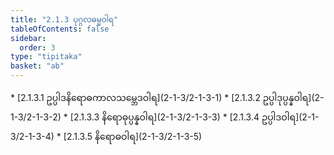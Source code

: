 ```yaml
---
title: "2.1.3 ပုဂ္ဂလဓမ္မဝါရ"
tableOfContents: false
sidebar:
  order: 3
type: "tipitaka"
basket: "ab"
---
```



<DynamicBreadcrumb />



<TableOfContents>
* [2.1.3.1 ဥပ္ပါဒနိရောဓကာလသမ္ဘေဒဝါရ](2-1-3/2-1-3-1)
* [2.1.3.2 ဥပ္ပါဒုပ္ပန္နဝါရ](2-1-3/2-1-3-2)
* [2.1.3.3 နိရောဓုပ္ပန္နဝါရ](2-1-3/2-1-3-3)
* [2.1.3.4 ဥပ္ပါဒဝါရ](2-1-3/2-1-3-4)
* [2.1.3.5 နိရောဓဝါရ](2-1-3/2-1-3-5)
</TableOfContents>